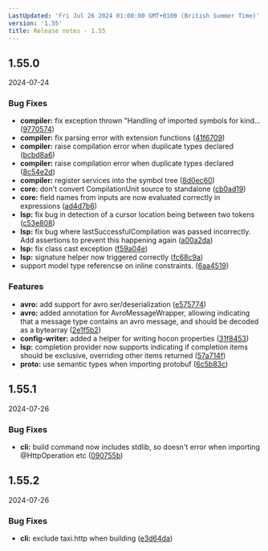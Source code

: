 ```yaml
---
LastUpdated: 'Fri Jul 26 2024 01:00:00 GMT+0100 (British Summer Time)'
version: '1.55'
title: Release notes - 1.55
---
```


## 1.55.0
2024-07-24

### Bug Fixes

* **compiler:** fix exception thrown "Handling of imported symbols for kind... ([9770574](https://gitlab.com/taxi-lang/taxi-lang/commit/97705747e100d688d046aceed83e16477ff2916f))
* **compiler:** fix parsing error with extension functions ([41f6709](https://gitlab.com/taxi-lang/taxi-lang/commit/41f6709bdab34c0c27134d9bec592bf594879965))
* **compiler:** raise compilation error when duplicate types declared ([bcbd8a6](https://gitlab.com/taxi-lang/taxi-lang/commit/bcbd8a61515737848a3c6fce3b3ecf7a63802bb3))
* **compiler:** raise compilation error when duplicate types declared ([8c54e2d](https://gitlab.com/taxi-lang/taxi-lang/commit/8c54e2d0f7410f1e9ec3d39754ed9f9b0a99e6a7))
* **compiler:** register services into the symbol tree ([8d0ec60](https://gitlab.com/taxi-lang/taxi-lang/commit/8d0ec60948619960794668f1dd68fd39e2b2ec67))
* **core:** don't convert CompilationUnit source to standalone ([cb0ad19](https://gitlab.com/taxi-lang/taxi-lang/commit/cb0ad1951c4857e8f7401ee3be1b576843bb70b6))
* **core:** field names from inputs are now evaluated correctly in expressions ([ad4d7b6](https://gitlab.com/taxi-lang/taxi-lang/commit/ad4d7b6c563de09721bbbd799d36ea6a69ff5079))
* **lsp:** fix bug in detection of a cursor location being between two tokens ([c53e808](https://gitlab.com/taxi-lang/taxi-lang/commit/c53e808336e7dd617e7c7cb1127edfb1e0059bdf))
* **lsp:** fix bug where lastSuccessfulCompilation was passed incorrectly. Add assertions to prevent this happening again ([a00a2da](https://gitlab.com/taxi-lang/taxi-lang/commit/a00a2da1c9d51a71e7bfec00fb6c6f8566ee99bf))
* **lsp:** fix class cast exception ([f59a04e](https://gitlab.com/taxi-lang/taxi-lang/commit/f59a04e54f26bdb5d3ce947b65e90aa3fcf58335))
* **lsp:** signature helper now triggered correctly ([fc68c9a](https://gitlab.com/taxi-lang/taxi-lang/commit/fc68c9aff95b765ef2bd668f9bcadf50e195eb17))
* support model type referencse on inline constraints. ([6aa4519](https://gitlab.com/taxi-lang/taxi-lang/commit/6aa4519389be8680ee1e3268f6c7c196c7299d54))


### Features

* **avro:** add support for avro ser/deserialization ([e575774](https://gitlab.com/taxi-lang/taxi-lang/commit/e5757744452591237168446b6babc468ae8eaddb))
* **avro:** added annotation for AvroMessageWrapper, allowing indicating that a message type contains an avro message, and should be decoded as a bytearray ([2e1f5b2](https://gitlab.com/taxi-lang/taxi-lang/commit/2e1f5b251d67044405103e76acb3d5f388b2ec02))
* **config-writer:** added a helper for writing hocon properties ([31f8453](https://gitlab.com/taxi-lang/taxi-lang/commit/31f84538151153434000872c80b2dc2980bf4d30))
* **lsp:** completion provider now supports indicating if completion items should be exclusive, overriding other items returned ([57a714f](https://gitlab.com/taxi-lang/taxi-lang/commit/57a714f45e42154d85ef0a207a13b227a131b175))
* **proto:** use semantic types when importing protobuf ([6c5b83c](https://gitlab.com/taxi-lang/taxi-lang/commit/6c5b83c8ea43e1224ee99f5889a76e357310a77e))





## 1.55.1
2024-07-26

### Bug Fixes

* **cli:** build command now includes stdlib, so doesn't error when importing @HttpOperation etc ([090755b](https://gitlab.com/taxi-lang/taxi-lang/commit/090755bdf5e97cb27c0cc6218e852cdb8c3a1280))





## 1.55.2
2024-07-26

### Bug Fixes

* **cli:** exclude taxi.http when building ([e3d64da](https://gitlab.com/taxi-lang/taxi-lang/commit/e3d64daecfea7591f6e75a6e81653c6bf5248520))




